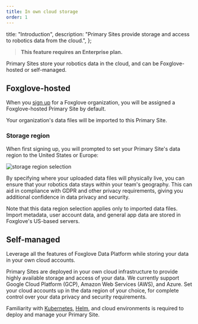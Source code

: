 ```yaml
---
title: In own cloud storage
order: 1
---
```


  title: "Introduction",
  description: "Primary Sites provide storage and access to robotics data from the cloud.",
};

> **This feature requires an Enterprise plan.**

Primary Sites store your robotics data in the cloud, and can be Foxglove-hosted or self-managed.

## Foxglove-hosted

When you [sign up](https://console.foxglove.dev/signup) for a Foxglove organization, you will be assigned a Foxglove-hosted Primary Site by default.

Your organization's data files will be imported to this Primary Site.

### Storage region

When first signing up, you will prompted to set your Primary Site's data region to the United States or Europe:

![storage region selection](/img/docs/data-platform/primary-sites/storage-region.jpeg)

By specifying where your uploaded data files will physically live, you can ensure that your robotics data stays within your team's geography. This can aid in compliance with GDPR and other privacy requirements, giving you additional confidence in data privacy and security.

Note that this data region selection applies only to imported data files. Import metadata, user account data, and general app data are stored in Foxglove's US-based servers.

## Self-managed

Leverage all the features of Foxglove Data Platform while storing your data in your own cloud accounts.

Primary Sites are deployed in your own cloud infrastructure to provide highly available storage and access of your data. We currently support Google Cloud Platform (GCP), Amazon Web Services (AWS), and Azure. Set your cloud accounts up in the data region of your choice, for complete control over your data privacy and security requirements.

Familiarity with [Kubernetes](https://kubernetes.io/), [Helm](https://helm.sh/), and cloud environments is required to deploy and manage your Primary Site.
